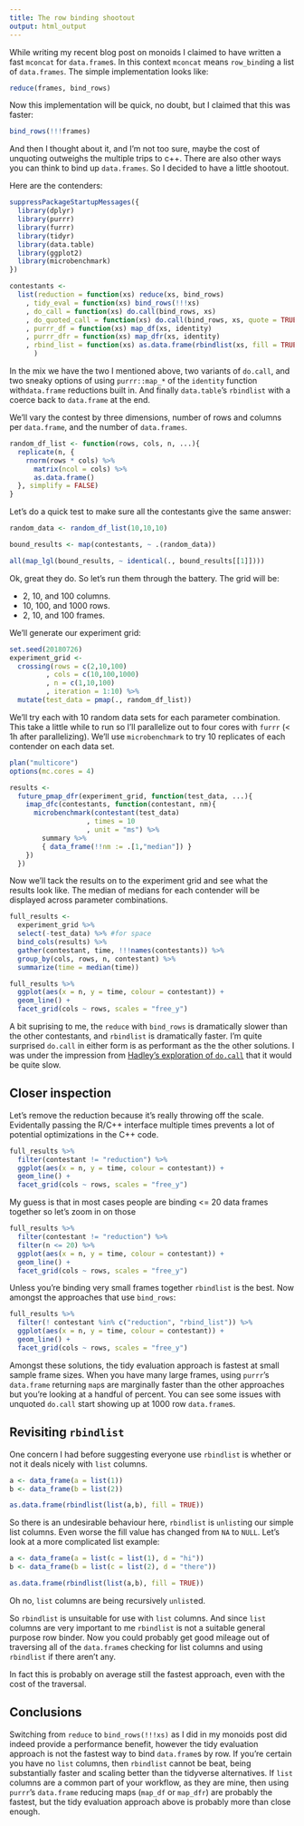 ```yaml
---
title: The row binding shootout
output: html_output
---
```


While writing my recent blog post on monoids I claimed to have written
a fast `mconcat` for `data.frame`s. In this context `mconcat` means
`row_bind`ing a list of `data.frames`. The simple implementation
looks like:

```r
reduce(frames, bind_rows)
```

Now this implementation will be quick, no doubt, but I claimed that this
was faster:

```r
bind_rows(!!!frames)
```

And then I thought about it, and I'm not too sure, maybe the cost
of unquoting outweighs the multiple trips to c++. There are also
other ways you can think to bind up `data.frames`. So I decided to
have a little shootout.

Here are the contenders:

```r
suppressPackageStartupMessages({
  library(dplyr)
  library(purrr)
  library(furrr)
  library(tidyr)
  library(data.table)
  library(ggplot2)
  library(microbenchmark)
})

contestants <-
  list(reduction = function(xs) reduce(xs, bind_rows)
    , tidy_eval = function(xs) bind_rows(!!!xs)
    , do_call = function(xs) do.call(bind_rows, xs)
    , do_quoted_call = function(xs) do.call(bind_rows, xs, quote = TRUE)
    , purrr_df = function(xs) map_df(xs, identity)
    , purrr_dfr = function(xs) map_dfr(xs, identity)
    , rbind_list = function(xs) as.data.frame(rbindlist(xs, fill = TRUE))
      )
```

In the mix we have the two I mentioned above, two variants of `do.call`, and
two sneaky options of using `purrr::map_*` of the `identity` function
with`data.frame` reductions built in. And finally `data.table`'s `rbindlist`
with a coerce back to `data.frame` at the end.

We'll vary the contest by three dimensions, number of rows
and columns per `data.frame`, and the number of `data.frames`.

```r
random_df_list <- function(rows, cols, n, ...){
  replicate(n, {
    rnorm(rows * cols) %>%
      matrix(ncol = cols) %>%
      as.data.frame()
  }, simplify = FALSE)
}
```

Let's do a quick test to make sure all the contestants give 
the same answer:

```r
random_data <- random_df_list(10,10,10)

bound_results <- map(contestants, ~ .(random_data))

all(map_lgl(bound_results, ~ identical(., bound_results[[1]])))
```

Ok, great they do. So let's run them through the battery. The
grid will be:

- 2, 10, and 100 columns.
- 10, 100, and 1000 rows.
- 2, 10, and 100 frames.

We'll generate our experiment grid:

```r
set.seed(20180726)
experiment_grid <-
  crossing(rows = c(2,10,100)
         , cols = c(10,100,1000)
         , n = c(1,10,100)
         , iteration = 1:10) %>%
  mutate(test_data = pmap(., random_df_list))                                      
```

We'll try each with 10 random data sets for each parameter
combination. This take a little while to run so I'll parallelize
out to four cores with `furrr` (< 1h after parallelizing). We'll
use `microbenchmark` to try 10 replicates of each contender on
each data set.

```r
plan("multicore")
options(mc.cores = 4)

results <-
  future_pmap_dfr(experiment_grid, function(test_data, ...){
    imap_dfc(contestants, function(contestant, nm){
      microbenchmark(contestant(test_data)
                   , times = 10
                   , unit = "ms") %>%
        summary %>%
        { data_frame(!!nm := .[1,"median"]) }
    })
  })
```

Now we'll tack the results on to the experiment grid and see what
the results look like. The median of medians for each contender
will be displayed across parameter combinations.

```r
full_results <-
  experiment_grid %>%
  select(-test_data) %>% #for space
  bind_cols(results) %>%
  gather(contestant, time, !!!names(contestants)) %>%
  group_by(cols, rows, n, contestant) %>%
  summarize(time = median(time))

full_results %>%
  ggplot(aes(x = n, y = time, colour = contestant)) +
  geom_line() +
  facet_grid(cols ~ rows, scales = "free_y")
```

A bit suprising to me, the `reduce` with `bind_rows` is dramatically slower 
than the other contestants, and `rbindlist` is dramatically faster. I'm
quite surprised `do.call` in either form is as performant as the the other
solutions. I was under the impression from 
[Hadley's exploration of `do.call`](https://rpubs.com/hadley/do-call) that
it would be quite slow.


## Closer inspection

Let's remove the reduction because it's really throwing off the scale. Evidentally
passing the R/C++ interface multiple times prevents a lot of potential optimizations
in the C++ code.

```r
full_results %>%
  filter(contestant != "reduction") %>%
  ggplot(aes(x = n, y = time, colour = contestant)) +
  geom_line() +
  facet_grid(cols ~ rows, scales = "free_y")  
```

My guess is that in most cases people are binding <= 20 data frames together
so let's zoom in on those

```r
full_results %>%
  filter(contestant != "reduction") %>%
  filter(n <= 20) %>%
  ggplot(aes(x = n, y = time, colour = contestant)) +
  geom_line() +
  facet_grid(cols ~ rows, scales = "free_y") 
```

Unless you're binding very small frames together `rbindlist` is 
the best. Now amongst the approaches that use `bind_rows`:

```r
full_results %>%
  filter(! contestant %in% c("reduction", "rbind_list")) %>%
  ggplot(aes(x = n, y = time, colour = contestant)) +
  geom_line() +
  facet_grid(cols ~ rows, scales = "free_y") 
```

Amongst these solutions, the tidy evaluation approach is fastest at
small sample frame sizes. When you have many large frames,
using `purrr`'s `data.frame` returning `map`s are marginally faster than 
the other approaches but you're looking at a handful of percent.
You can see some issues with unquoted `do.call` start showing up
at 1000 row `data.frame`s.

## Revisiting `rbindlist`

One concern I had before suggesting everyone use `rbindlist`
is whether or not it deals nicely with `list` columns.

```r
a <- data_frame(a = list(1))
b <- data_frame(b = list(2))

as.data.frame(rbindlist(list(a,b), fill = TRUE))
```

So there is an undesirable behaviour here, `rbindlist` is `unlist`ing
our simple list columns. Even worse the fill value has changed from `NA`
to `NULL`. Let's look at a more complicated list example:

```r
a <- data_frame(a = list(c = list(1), d = "hi"))
b <- data_frame(b = list(c = list(2), d = "there"))

as.data.frame(rbindlist(list(a,b), fill = TRUE))
```

Oh no, `list` columns are being recursively `unlist`ed. 

So `rbindlist` is unsuitable for use with `list` columns. 
And since `list` columns are very important to me `rbindlist` 
is not a suitable general purpose row binder. Now you could 
probably get good mileage out of traversing all of the `data.frame`s 
checking for list columns and using `rbindlist` if there aren't any.

In fact this is probably on average still the fastest approach, even
with the cost of the traversal.

## Conclusions

Switching from `reduce` to `bind_rows(!!!xs)` as I did in my monoids
post did indeed provide a performance benefit, however the tidy evaluation
approach is not the fastest way to bind `data.frame`s by row. If you're
certain you have no `list` columns, then `rbindlist` cannot be beat,
being substantially faster and scaling better than the tidyverse alternatives.
If `list` columns are a common part of your workflow, as they are mine,
then using `purrr`'s `data.frame` reducing maps (`map_df` or `map_dfr`)
are probably the fastest, but the tidy evaluation approach above is
probably more than close enough.
